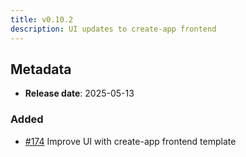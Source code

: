 ```yaml
---
title: v0.10.2
description: UI updates to create-app frontend
---
```


## Metadata

- **Release date**: 2025-05-13

### Added

- [#174](https://github.com/InditexTech/weavejs/issues/174) Improve UI with create-app frontend template
